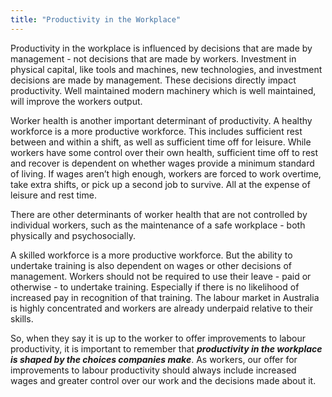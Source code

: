 ```yaml
---
title: "Productivity in the Workplace"
---
```


Productivity in the workplace is influenced by decisions that are made by management - not decisions that are made by workers. Investment in physical capital, like tools and machines, new technologies, and investment decisions are made by management. These decisions directly impact productivity. Well maintained modern machinery which is well maintained, will improve the workers output.

Worker health is another important determinant of productivity. A healthy workforce is a more productive workforce. This includes sufficient rest between and within a shift, as well as sufficient time off for leisure. While workers have some control over their own health, sufficient time off to rest and recover is dependent on whether wages provide a minimum standard of living. If wages aren't high enough, workers are forced to work overtime, take extra shifts, or pick up a second job to survive. All at the expense of leisure and rest time.

There are other determinants of worker health that are not controlled by individual workers, such as the maintenance of a safe workplace - both physically and psychosocially.

A skilled workforce is a more productive workforce. But the ability to undertake training is also dependent on wages or other decisions of management. Workers should not be required to use their leave - paid or otherwise - to undertake training. Especially if there is no likelihood of increased pay in recognition of that training. The labour market in Australia is highly concentrated and workers are already underpaid relative to their skills.

So, when they say it is up to the worker to offer improvements to labour productivity, it is important to remember that ***productivity in the workplace is shaped by the choices companies make***. As workers, our offer for improvements to labour productivity should always include increased wages and greater control over our work and the decisions made about it.
